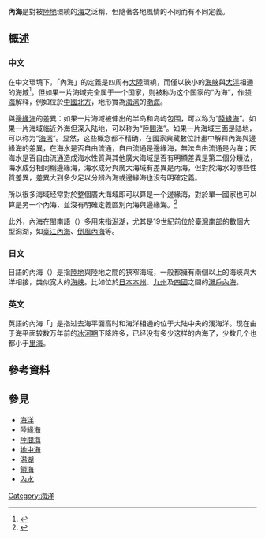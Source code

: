 '''內海'''是對被[[陸地|陸地]]環繞的[[海|海]]之泛稱，但隨著各地風情的不同而有不同定義。

== 概述 ==
===中文===
在中文環境下，「內海」的定義是四周有[[大陸|大陸]]環繞，而僅以狹小的[[海峽|海峽]]與[[洋|大洋]]相通的[[海|海域]]<ref>{{cite web|url=http://dict.revised.moe.edu.tw/cgi-bin/cbdic/gsweb.cgi?o=dcbdic&searchid=Z00000056479|title=內海|author=[[教育部國語推行委員會|教育部國語推行委員會]]|language=zh-tw|work=教育部重編國語辭典修訂本（臺灣學術網路第五版試用版）|publisher=[[中華民國教育部|中華民國教育部]]|date=2015-11|accessdate=2017-05-22|archive-date=2021-04-19|archive-url=https://web.archive.org/web/20210419191658/http://dict.revised.moe.edu.tw/cgi-bin/cbdic/gsweb.cgi?o=dcbdic&searchid=Z00000056479}}</ref>。但如果一片海域完全属于一个国家，则被称为这个国家的“內海”，作[[领海|领海]]解释，例如位於[[中國北方|中國北方]]，地形實為[[海湾|海湾]]的[[渤海|渤海]]。

與[[邊緣海|邊緣海]]的差異：如果一片海域被伸出的半岛和岛屿包围，可以称为“[[陸緣海|陸緣海]]”。如果一片海域临近外海但深入陆地，可以称为“[[陸間海|陸間海]]”。如果一片海域三面是陆地，可以称为“[[海湾|海湾]]”。显然，这些概念都不精确，在國家典藏數位計畫中解釋內海與邊緣海的差異，在海水是否自由流通，自由流通是邊緣海，無法自由流通是內海；因海水是否自由流通造成海水性質與其他廣大海域是否有明顯差異是第二個分類法，海水成分相同稱邊緣海，海水成分與廣大海域有差異是內海，但對於海水的哪些性質差異，差異大到多少足以分辨內海或邊緣海也沒有明確定義。

所以很多海域经常對於整個廣大海域即可以算是一个邊緣海，對於單一國家也可以算是另一个內海，並沒有明確定義區別內海與邊緣海。<ref name = "岩石-地質典藏館-臺大地質科學數位典藏博物館_2018">{{cite web | title = 岩石-地質典藏館-臺大地質科學數位典藏博物館 | url = http://nadm.gl.ntu.edu.tw/nadm/cht/class_detail.php?serial=10&serial_type_1=8&serial_type_2=4&serial_type_3=4 | publisher = 國家典藏數位化計畫，國家科學委員會 | language = zh-tw | accessdate = 2018-08-14 | archive-date = 2020-06-02 | archive-url = https://web.archive.org/web/20200602020112/http://nadm.gl.ntu.edu.tw/nadm/cht/class_detail.php?serial=10&serial_type_1=8&serial_type_2=4&serial_type_3=4 | dead-url = no }}</ref>

此外，內海在閩南語（{{lang-nan-tw|lāi-hái|han=內海}}）多用來指[[潟湖|潟湖]]，尤其是19世紀前位於[[南臺灣|臺灣南部]]的數個大型潟湖，如[[臺江內海|臺江內海]]、[[倒風內海|倒風內海]]等。

===日文===
日語的內海（{{jp|j=内海|hg=ないかい|rm=Naikai|f=y}}）是指[[陸地|陸地]]與陸地之間的狹窄海域，一般都擁有兩個以上的海峽與大洋相接，类似宽大的[[海峡|海峡]]。比如位於[[日本|日本]][[本州|本州]]、[[九州_(日本)|九州]]及[[四國|四國]]之間的[[瀨戶內海|瀨戶內海]]。

===英文===
英語的內海「{{lang|en|inland sea}}」是指过去海平面高时和海洋相通的位于大陆中央的浅海洋。现在由于海平面较数万年前的[[冰河期|冰河期]]下降許多，已经没有多少这样的内海了，少数几个也都小于[[里海|里海]]。

== 參考資料 ==
{{reflist}}

== 參見 ==
* [[海洋|海洋]]
* [[陸緣海|陸緣海]]
* [[陸間海|陸間海]]
* [[地中海|地中海]]
* [[潟湖|潟湖]]
* [[領海|領海]]
* [[內水|內水]]

{{Authority control}}

[[Category:海洋|Category:海洋]]